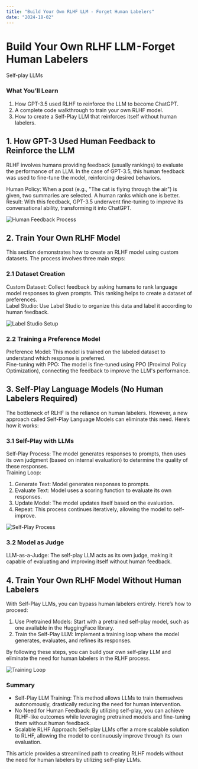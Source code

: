 ```yaml
---
title: "Build Your Own RLHF LLM - Forget Human Labelers"
date: "2024-18-02"
---
```


# Build Your Own RLHF LLM - Forget Human Labelers

Self-play LLMs

### What You’ll Learn

1. How GPT-3.5 used RLHF to reinforce the LLM to become ChatGPT.  
2. A complete code walkthrough to train your own RLHF model.  
3. How to create a Self-Play LLM that reinforces itself without human labelers.

## 1. How GPT-3 Used Human Feedback to Reinforce the LLM

RLHF involves humans providing feedback (usually rankings) to evaluate the performance of an LLM. In the case of GPT-3.5, this human feedback was used to fine-tune the model, reinforcing desired behaviors.  

Human Policy: When a post (e.g., "The cat is flying through the air") is given, two summaries are selected. A human ranks which one is better.  
Result: With this feedback, GPT-3.5 underwent fine-tuning to improve its conversational ability, transforming it into ChatGPT.

![Human Feedback Process](writings/human_feedback.png)

## 2. Train Your Own RLHF Model

This section demonstrates how to create an RLHF model using custom datasets. The process involves three main steps:

### 2.1 Dataset Creation

Custom Dataset: Collect feedback by asking humans to rank language model responses to given prompts. This ranking helps to create a dataset of preferences.  
Label Studio: Use Label Studio to organize this data and label it according to human feedback.

![Label Studio Setup](writings/label_studio_setup.png)

### 2.2 Training a Preference Model

Preference Model: This model is trained on the labeled dataset to understand which response is preferred.  
Fine-tuning with PPO: The model is fine-tuned using PPO (Proximal Policy Optimization), connecting the feedback to improve the LLM's performance.

## 3. Self-Play Language Models (No Human Labelers Required)

The bottleneck of RLHF is the reliance on human labelers. However, a new approach called Self-Play Language Models can eliminate this need. Here’s how it works:

### 3.1 Self-Play with LLMs

Self-Play Process: The model generates responses to prompts, then uses its own judgment (based on internal evaluation) to determine the quality of these responses.  
Training Loop:
1. Generate Text: Model generates responses to prompts.  
2. Evaluate Text: Model uses a scoring function to evaluate its own responses.  
3. Update Model: The model updates itself based on the evaluation.  
4. Repeat: This process continues iteratively, allowing the model to self-improve.

![Self-Play Process](writings/self_play_process.png)

### 3.2 Model as Judge

LLM-as-a-Judge: The self-play LLM acts as its own judge, making it capable of evaluating and improving itself without human feedback.

## 4. Train Your Own RLHF Model Without Human Labelers

With Self-Play LLMs, you can bypass human labelers entirely. Here’s how to proceed:

1. Use Pretrained Models: Start with a pretrained self-play model, such as one available in the HuggingFace library.  
2. Train the Self-Play LLM: Implement a training loop where the model generates, evaluates, and refines its responses.

By following these steps, you can build your own self-play LLM and eliminate the need for human labelers in the RLHF process.

![Training Loop](writings/training_loop.png)

### Summary

- Self-Play LLM Training: This method allows LLMs to train themselves autonomously, drastically reducing the need for human intervention.  
- No Need for Human Feedback: By utilizing self-play, you can achieve RLHF-like outcomes while leveraging pretrained models and fine-tuning them without human feedback.  
- Scalable RLHF Approach: Self-play LLMs offer a more scalable solution to RLHF, allowing the model to continuously improve through its own evaluation.


This article provides a streamlined path to creating RLHF models without the need for human labelers by utilizing self-play LLMs. 